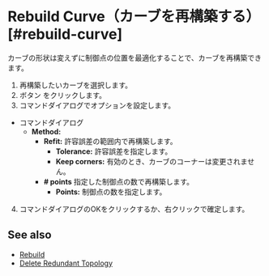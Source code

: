 
# Rebuild Curve（カーブを再構築する）[#rebuild-curve]

<Reference shortcut="" command="Rebuild Curve" button="コマンドバー右" />

カーブの形状は変えずに制御点の位置を最適化することで、カーブを再構築できます。

1. 再構築したいカーブを選択します。
2. ボタン <ButtonIcon type="button-rebuild" /> をクリックします。
3. コマンドダイアログでオプションを設定します。
  - <Kst>コマンドダイアログ</Kst>
    - **Method:**
      - **Refit:** 許容誤差の範囲内で再構築します。
        - **Tolerance:** 許容誤差を指定します。
        - **Keep corners:** 有効のとき、カーブのコーナーは変更されません。
      - **# points** 指定した制御点の数で再構築します。
        - **Points:** 制御点の数を指定します。
4. コマンドダイアログのOKをクリックするか、右クリックで確定します。

<VideoPlayer fileName="rebuild-curve"/>

## See also
- [Rebuild](./rebuild)
- [Delete Redundant Topology](./delete-redundant-topology)